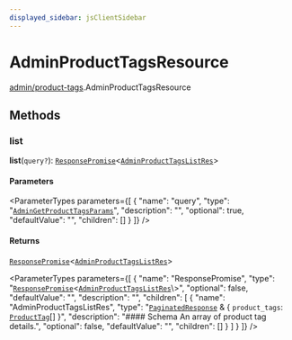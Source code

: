 ```yaml
---
displayed_sidebar: jsClientSidebar
---
```



# AdminProductTagsResource

[admin/product-tags](../../modules/admin_product_tags.mdx).AdminProductTagsResource

## Methods

### list

**list**(`query?`): [`ResponsePromise`](../../swaps/modules/swaps.internal.mdx#responsepromise)<[`AdminProductTagsListRes`](../../internal/modules/admin_discounts.internal.internal.mdx#adminproducttagslistres)\>

#### Parameters

<ParameterTypes parameters={[
  {
    "name": "query",
    "type": "[`AdminGetProductTagsParams`](../../internal/classes/admin_discounts.internal.internal.AdminGetProductTagsParams.mdx)",
    "description": "",
    "optional": true,
    "defaultValue": "",
    "children": []
  }
]} />

#### Returns

[`ResponsePromise`](../../swaps/modules/swaps.internal.mdx#responsepromise)<[`AdminProductTagsListRes`](../../internal/modules/admin_discounts.internal.internal.mdx#adminproducttagslistres)\>

<ParameterTypes parameters={[
  {
    "name": "ResponsePromise",
    "type": "[`ResponsePromise`](../../swaps/modules/swaps.internal.mdx#responsepromise)<[`AdminProductTagsListRes`](../../internal/modules/admin_discounts.internal.internal.mdx#adminproducttagslistres)\\>",
    "optional": false,
    "defaultValue": "",
    "description": "",
    "children": [
      {
        "name": "AdminProductTagsListRes",
        "type": "[`PaginatedResponse`](../../admin_batch_jobs/modules/admin_batch_jobs.internal.mdx#paginatedresponse) & { `product_tags`: [`ProductTag`](../../internal/classes/admin_collections.internal.ProductTag.mdx)[]  }",
        "description": "#### Schema An array of product tag details.",
        "optional": false,
        "defaultValue": "",
        "children": []
      }
    ]
  }
]} />

